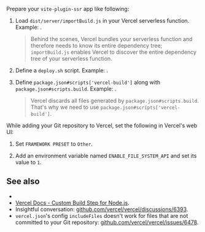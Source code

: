 
Prepare your `vite-plugin-ssr` app like following:

 1. Load `dist/server/importBuild.js` in your Vercel serverless function.
    Example: <RepoLink path='/examples/vercel/vercel/render.js' />.
    > Behind the scenes, Vercel bundles your serverless function and therefore needs to know its entire dependency tree;
    > `importBuild.js` enables Vercel to discover the entire dependency tree of your serverless function.

 2. Define a `deploy.sh` script.
    Example: <RepoLink path='/examples/vercel/vercel/deploy.sh' />.

 3. Define `package.json#scripts['vercel-build']` along with `package.json#scripts.build`.
    Example: <RepoLink path='/examples/vercel/package.json' />.
    > Vercel discards all files generated by `package.json#scripts.build`. That's why we need to use `package.json#scripts['vercel-build']`.

While adding your Git repository to Vercel, set the following in Vercel's web UI:

 1. Set `FRAMEWORK PRESET` to `Other`.

 2. Add an environment variable named `ENABLE_FILE_SYSTEM_API` and set its value to `1`.

## See also

 - <Link href="/importBuild.js" />
 - [Vercel Docs - Custom Build Step for Node.js](https://vercel.com/docs/runtimes#advanced-usage/advanced-node-js-usage/custom-build-step-for-node-js).
 - Insightful conversation: [github.com/vercel/vercel/discussions/6393](https://github.com/vercel/vercel/discussions/6393#discussioncomment-1008607).
 - `vercel.json`'s config `includeFiles` doesn't work for files that are not committed to your Git repository: [github.com/vercel/vercel/issues/6478](https://github.com/vercel/vercel/issues/6478).
